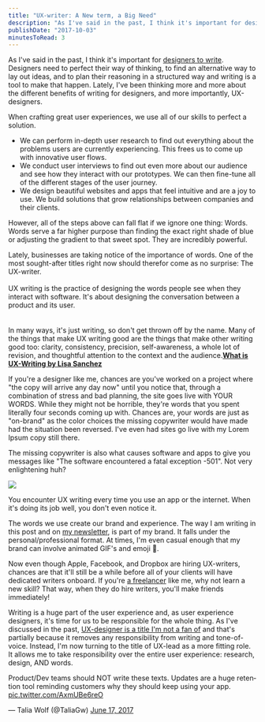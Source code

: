 ```yaml
---
title: "UX-writer: A New term, a Big Need"
description: "As I've said in the past, I think it's important for designers to write. Designers need to perfect their way of thinking, to find an alternative way to lay out ideas, and to plan their reasoning in a structured way and writing is a tool to make that happen. Lately, I've been thinking more and more about the different benefits of writing for designers, and more importantly, UX-designers.\n\n\nWhen crafting great user experiences, we use all of our skills to perfect a solution.\n\n\n * We can perform in"
publishDate: "2017-10-03"
minutesToRead: 3
---
```


<p>As I've said in the past, I think it's important for <a href="https://antonsten.com/designers-write/?ref=antonsten.com">designers to write</a>. Designers need to perfect their way of thinking, to find an alternative way to lay out ideas, and to plan their reasoning in a structured way and writing is a tool to make that happen. Lately, I've been thinking more and more about the different benefits of writing for designers, and more importantly, UX-designers.</p>
<p>When crafting great user experiences, we use all of our skills to perfect a solution.</p>
<ul>
<li>We can perform in-depth user research to find out everything about the problems users are currently experiencing. This frees us to come up with innovative user flows.</li>
<li>We conduct user interviews to find out even more about our audience and see how they interact with our prototypes. We can then fine-tune all of the different stages of the user journey.</li>
<li>We design beautiful websites and apps that feel intuitive and are a joy to use. We build solutions that grow relationships between companies and their clients.</li>
</ul>
<p>However, all of the steps above can fall flat if we ignore one thing: Words. Words serve a far higher purpose than finding the exact right shade of blue or adjusting the gradient to that sweet spot. They are incredibly powerful.</p>

<div class="blockquote">
<div><p>Lately, businesses are taking notice of the importance of words. One of the most sought-after titles right now should therefor come as no surprise: The UX-writer. <br /><br />UX writing is the practice of designing the words people see when they interact with software. It's about designing the conversation between a product and its user.<br /><br /><br />
In many ways, it's just writing, so don't get thrown off by the name. Many of the things that make UX writing good are the things that make other writing good too: clarity, consistency, precision, self-awareness, a whole lot of revision, and thoughtful attention to the context and the audience.<strong><a href="https://medium.com/@lmsanchez/what-is-ux-writing-1eb71b0f0606?ref=antonsten.com">What is UX-Writing by Lisa Sanchez</a></strong></p></div>
</div>

<p>If you're a designer like me, chances are you've worked on a project where "the copy will arrive any day now" until you notice that, through a combination of stress and bad planning, the site goes live with YOUR WORDS. While they might not be horrible, they're words that you spent literally four seconds coming up with. Chances are, your words are just as "on-brand" as the color choices the missing copywriter would have made had the situation been reversed. I've even had sites go live with my Lorem Ipsum copy still there.</p>
<p>The missing copywriter is also what causes software and apps to give you messages like "The software encountered a fatal exception -501". Not very enlightening huh?</p>

![](/images/2024/09/uxwriter.webp)

<div class="blockquote">
<div><p>You encounter UX writing every time you use an app or the internet. When it's doing its job well, you don't even notice it.</p></div>
</div>

<p>The words we use create our brand and experience. The way I am writing in this post and on <a href="https://antonsten.com/newsletter?ref=antonsten.com">my newsletter</a>, is part of my brand. It falls under the personal/professional format. At times, I'm even casual enough that my brand can involve animated GIF's and emoji 👯.</p>
<p>Now even though Apple, Facebook, and Dropbox are hiring UX-writers, chances are that it'll still be a while before all of your clients will have dedicated writers onboard. If you're <a href="https://antonsten.com/books/masteringfreelance/?ref=antonsten.com">a freelancer</a> like me, why not learn a new skill? That way, when they do hire writers, you'll make friends immediately!</p>
<p>Writing is a huge part of the user experience and, as user experience designers, it's time for us to be responsible for the whole thing. As I've discussed in the past, <a href="https://antonsten.com/ux-designer/?ref=antonsten.com">UX-designer is a title I'm not a fan of</a> and that's partially because it removes any responsibility from writing and tone-of-voice. Instead, I'm now turning to the title of UX-lead as a more fitting role. It allows me to take responsibility over the entire user experience: research, design, AND words.</p>

<div class="blockquote">
<div><p lang="en" dir="ltr">Product/Dev teams should NOT write these texts. Updates are a huge retention tool reminding customers why they should keep using your app. <a href="https://t.co/AxmUBe6reO?ref=antonsten.com">pic.twitter.com/AxmUBe6reO</a></p>— Talia Wolf (@TaliaGw) <a href="https://twitter.com/TaliaGw/status/876151571029131264?ref_src=twsrc%5Etfw&ref=antonsten.com">June 17, 2017</a></div>
</div>
 <script async="" src="//platform.twitter.com/widgets.js" charset="utf-8"></script>